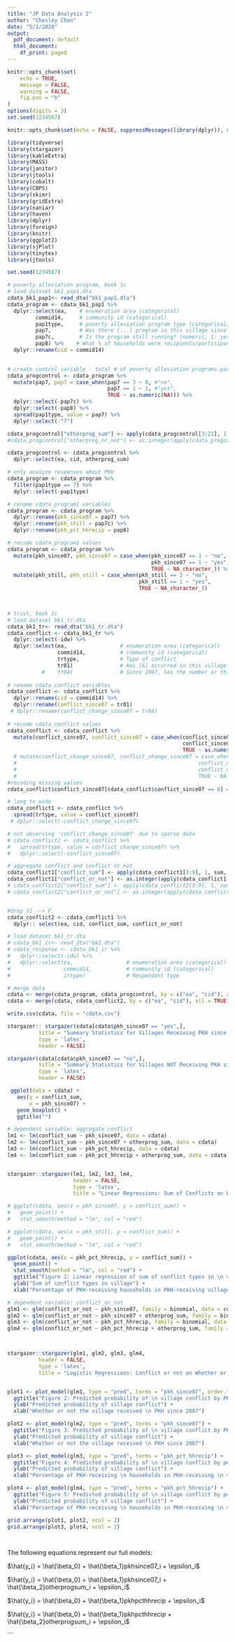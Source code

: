 ```yaml
---
title: "JP Data Analysis 2"
author: "Chesley Chan"
date: "5/1/2020"
output:
  pdf_document: default
  html_document:
    df_print: paged
---
```

```r
knitr::opts_chunk$set(
	echo = TRUE,
	message = FALSE,
	warning = FALSE,
	fig.pos = "h"
)
options(digits = 3)
set.seed(1234567)
```

```r
knitr::opts_chunk$set(echo = FALSE, suppressMessages(library(dplyr)), suppressMessages(library(stargazer)), suppressMessages(library(kableExtra)), suppressMessages(library(sjPlot)))
```

```r
library(tidyverse)
library(stargazer)
library(kableExtra)
library(MASS)
library(janitor)
library(jtools)
library(cobalt)
library(CBPS)
library(skimr)
library(gridExtra)
library(naniar)
library(haven)
library(dplyr)
library(foreign)
library(knitr)
library(ggplot2)
library(sjPlot)
library(tinytex)
library(jtools)

set.seed(1234567)
```

```r
# poverty alleviation program, book 1c
# load dataset bk1_pap1.dta
cdata_bk1_pap1<- read_dta("bk1_pap1.dta")
cdata_program <- cdata_bk1_pap1 %>% 
  dplyr::select(ea,    # enumeration area (categorical)
         commid14,     # community id (categorical)
         pap1type,     # poverty alleviation program type (categorical)
         pap7,         # Was there [...] program in this village since 2007? (numeric, 1: yes, 3: no)
         pap7c,        # Is the program still running? (numeric, 1: yes, 3: no, 8: don't know)
         pap8) %>%    # What % of households were recipients/participants of the program? (numeric, 1. └─┴─┴─┘%, 8. DON’T KNOW)
  dplyr::rename(cid = commid14) 
  

# create control variable - total # of poverty alleviation programs participated in (other than PKH)
cdata_progcontrol <- cdata_program %>% 
  mutate(pap7, pap7 = case_when(pap7 == 3 ~ 0, #"no", 
                                pap7 == 1 ~ 1, #"yes",
                                TRUE ~ as.numeric(NA))) %>% 
  dplyr::select(-pap7c) %>% 
  dplyr::select(-pap8) %>% 
  spread(pap1type, value = pap7) %>% 
  dplyr::select(-"7") 

cdata_progcontrol["otherprog_sum"] <- apply(cdata_progcontrol[3:21], 1, sum, na.rm = TRUE)
#cdata_progcontrol["otherprog_or_not"] <- as.integer(apply(cdata_progcontrol[3:21], 1, any, na.rm = TRUE))

cdata_progcontrol <- cdata_progcontrol %>% 
  dplyr::select(ea, cid, otherprog_sum)

# only analyze responses about PKH
cdata_program <- cdata_program %>%
  filter(pap1type == 7) %>%
  dplyr::select(-pap1type)

# rename cdata_program1 variables
cdata_program <- cdata_program %>%  
  dplyr::rename(pkh_since07 = pap7) %>% 
  dplyr::rename(pkh_still = pap7c) %>% 
  dplyr::rename(pkh_pct_hhrecip = pap8) 

# recode cdata_program1 values
cdata_program <- cdata_program %>%
  mutate(pkh_since07, pkh_since07 = case_when(pkh_since07 == 3 ~ "no",
                                              pkh_since07 == 1 ~ "yes",
                                              TRUE ~ NA_character_)) %>% 
  mutate(pkh_still, pkh_still = case_when(pkh_still == 3 ~ "no",
                                          pkh_still == 1 ~ "yes",
                                          TRUE ~ NA_character_))

 
```

```r
# trust, book 1c
# load dataset bk1_tr.dta
cdata_bk1_tr<- read_dta("bk1_tr.dta")
cdata_conflict <- cdata_bk1_tr %>% 
  dplyr::select(-idw) %>% 
  dplyr::select(ea,                 # enumeration area (categorical)
                commid14,           # community id (categorical)
                trtype,             # Type of conflict
                tr01)               # Has [&] occurred in this village since 2007?
           #    tr04)               # Since 2007, has the number or this type of conflict been increasing, the same, or decreasing?
  
# rename cdata_conflict variables
cdata_conflict <- cdata_conflict %>%  
  dplyr::rename(cid = commid14) %>% 
  dplyr::rename(conflict_since07 = tr01) 
 # dplyr::rename(conflict_change_since07 = tr04) 
  
# recode cdata_conflict values
cdata_conflict <- cdata_conflict %>%
  mutate(conflict_since07, conflict_since07 = case_when(conflict_since07 == 3 ~ 0, #"no", 
                                                        conflict_since07 == 1 ~ 1, #"yes",
                                                        TRUE ~ as.numeric(NA))) 
  # mutate(conflict_change_since07, conflict_change_since07 = case_when(conflict_change_since07 == 1 ~ "increasing",
  #                                                          conflict_change_since07 == 2 ~ "same",
  #                                                          conflict_change_since07 == 3 ~ "decreasing",
  #                                                          TRUE ~ NA_character_)) 
#recoding missing values
cdata_conflict$conflict_since07[cdata_conflict$conflict_since07 == 8] <- NA

# long to wide
cdata_conflict1 <- cdata_conflict %>% 
  spread(trtype, value = conflict_since07) 
 # dplyr::select(-conflict_change_since07)

# not observing 'conflict_change_since07' due to sparse data
# cdata_conflict2 <- cdata_conflict %>% 
#   spread(trtype, value = conflict_change_since07) %>% 
#   dplyr::select(-conflict_since07)

# aggregate conflict and conflict or not
cdata_conflict1["conflict_sum"] <- apply(cdata_conflict1[3:9], 1, sum, na.rm = TRUE)
cdata_conflict1["conflict_or_not"] <- as.integer(apply(cdata_conflict1[3:9], 1, any, na.rm = TRUE))
# cdata_conflict2["conflict_sum"] <- apply(cdata_conflict2[3:9], 1, sum, na.rm = TRUE)
# cdata_conflict2["conflict_or_not"] <- as.integer(apply(cdata_conflict2[3:9], 1, any, na.rm = TRUE))


#drop V1 --> F
cdata_conflict2 <- cdata_conflict1 %>% 
  dplyr:: select(ea, cid, conflict_sum, conflict_or_not)
```

```r
# load dataset bk1_tr.dta
# cdata_bk1_ir<- read_dta("bk2.dta")
# cdata_response <- cdata_bk1_ir %>% 
#   dplyr::select(-idw) %>% 
#   dplyr::select(ea,                 # enumeration area (categorical)
#                 commid14,           # community id (categorical)
#                 irtype)             # Respondent type

```


```r
# merge data
cdata <- merge(cdata_program, cdata_progcontrol, by = c("ea", "cid"), all = TRUE) 
cdata <- merge(cdata, cdata_conflict2, by = c("ea", "cid"), all = TRUE) 

write.csv(cdata, file = "cdata.csv")

```

```r
stargazer:: stargazer(cdata[cdata$pkh_since07 == "yes",], 
          title = "Summary Statistics for Villages Receiving PKH since 2007",
          type = 'latex',
          header = FALSE)

stargazer(cdata[cdata$pkh_since07 == "no",], 
          title = "Summary Statistics for Villages NOT Receiving PKH since 2007",
          type = 'latex',
          header = FALSE)
```

```r
 ggplot(data = cdata) +
   aes(y = conflict_sum,
       x = pkh_since07) +
   geom_boxplot() +
   ggtitle("")

```


```r
# dependent variable: aggregate conflict
lm1 <- lm(conflict_sum ~ pkh_since07, data = cdata)
lm2 <- lm(conflict_sum ~ pkh_since07 + otherprog_sum, data = cdata)
lm3 <- lm(conflict_sum ~ pkh_pct_hhrecip, data = cdata)
lm4 <- lm(conflict_sum ~ pkh_pct_hhrecip + otherprog_sum, data = cdata)


stargazer::stargazer(lm1, lm2, lm3, lm4,
                     header = FALSE,
                     type = 'latex',
                     title = "Linear Regressions: Sum of Conflicts on Whether or not Village Received PKH since 2007 (1-2); Sum of Conflicts on Percentage of PKH-receiving \n households in PKH-receiving \n villages since 2007 (3-4)")

# ggplot(cdata, aes(x = pkh_since07, y = conflict_sum)) + 
#   geom_point() +
#   stat_smooth(method = "lm", col = "red")

# ggplot(cdata, aes(x = pkh_still, y = conflict_sum)) + 
#   geom_point() +
#   stat_smooth(method = "lm", col = "red")

ggplot(cdata, aes(x = pkh_pct_hhrecip, y = conflict_sum)) + 
  geom_point() +
  stat_smooth(method = "lm", col = "red") +
  ggtitle("Figure 1: Linear regression of sum of conflict types in \n village on percentage of PKH-receiving households (among PKH-receiving  \n villages since 2007)") +
  ylab("Sum of conflict types in village") +
  xlab("Percentage of PKH-receiving households in PKH-receiving villages since 2007 (%)")


```

```r
# dependent variable: conflict_or_not
glm1 <- glm(conflict_or_not ~ pkh_since07, family = binomial, data = cdata)
glm2 <- glm(conflict_or_not ~ pkh_since07 + otherprog_sum, family = binomial, data = cdata)
glm3 <- glm(conflict_or_not ~ pkh_pct_hhrecip, family = binomial, data = cdata)
glm4 <- glm(conflict_or_not ~ pkh_pct_hhrecip + otherprog_sum, family = binomial, data = cdata)



stargazer::stargazer(glm1, glm2, glm3, glm4, 
          header = FALSE,
          type = 'latex',
          title = "Logistic Regressions: Conflict or not on Whether or not Village Received PKH since 2007 (1-2); Conflict or not on Percentage of PKH-receiving \n households in PKH-receiving \n villages since 2007 (3-4)")


plot1 <- plot_model(glm1, type = "pred", terms = "pkh_since07", order.terms = c(no, yes)) +
  ggtitle("Figure 2: Predicted probability of \n village conflict by PKH \n -implementation since 2007 \n") +
  ylab("Predicted probability of village conflict") +
  xlab("Whether or not the village received \n PKH since 2007")

plot2 <- plot_model(glm2, type = "pred", terms = "pkh_since07") +
  ggtitle("Figure 3: Predicted probability of \n village conflict by PKH \n -implementation since 2007 \n (with Control)") +
  ylab("Predicted probability of village conflict") +
  xlab("Whether or not the village received \n PKH since 2007")

plot3 <- plot_model(glm3, type = "pred", terms = "pkh_pct_hhrecip") +
  ggtitle("Figure 4: Predicted probability of \n village conflict by percentage of \n PKH-receiving households \n (among PKH-receiving \n villages since 2007) \n") +
  ylab("Predicted probability of village conflict") +
  xlab("Percentage of PKH-receiving \n households in PKH-receiving \n villages since 2007 (%)")

plot4 <- plot_model(glm4, type = "pred", terms = "pkh_pct_hhrecip") +
  ggtitle("Figure 5: Predicted probability of \n village conflict by percentage of \n PKH-receiving households \n (among PKH-receiving \n villages since 2007) \n (with Control)") +
  ylab("Predicted probability of village conflict") +
  xlab("Percentage of PKH-receiving \n households in PKH-receiving \n villages since 2007 (%)")

grid.arrange(plot1, plot2, ncol = 2)
grid.arrange(plot3, plot4, ncol = 2)

          
```



The following equations represent our full models:

  $\hat{y_i} =  \hat{\beta_0} + \hat{\beta_1}pkhsince07_i + \epsilon_i$
  
  
  $\hat{y_i} =  \hat{\beta_0} + \hat{\beta_1}pkhsince07_i + \hat{\beta_2}otherprogsum_i + \epsilon_i$
  
  
  $\hat{y_i} =  \hat{\beta_0} + \hat{\beta_1}pkhpcthhrecip + \epsilon_i$
  
  
  $\hat{y_i} =  \hat{\beta_0} + \hat{\beta_1}pkhpcthhrecip + \hat{\beta_2}otherprogsum_i + \epsilon_i$
  
  
```

